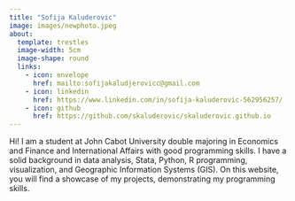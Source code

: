 ```yaml
---
title: "Sofija Kaluderovic"
image: images/newphoto.jpeg
about:
  template: trestles
  image-width: 5cm
  image-shape: round
  links:
    - icon: envelope
      href: mailto:sofijakaludjerovicc@gmail.com
    - icon: linkedin
      href: https://www.linkedin.com/in/sofija-kaluderovic-562956257/
    - icon: github
      href: https://github.com/skaluderovic/skaluderovic.github.io
---
```



Hi! I am a student at John Cabot University double majoring in Economics and Finance and International Affairs with good programming skills. I have a solid background in data analysis, Stata, Python, R programming, visualization, and Geographic Information Systems (GIS). On this website, you will find a showcase of my projects, demonstrating my programming skills.
